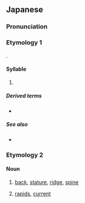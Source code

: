 {{also|ぜ|ㄝ|也}}
{{character info/new}}
==Japanese==
{{stroke order|strokes=3}}

===Pronunciation===
{{ja-pron}}

===Etymology 1===
{{ja-kana-mannyogana-etym}}.

====Syllable====
{{ja-syllable}}

# {{ja-kana-def}}

=====Derived terms=====
* {{ja-r|ぜ}}

=====See also=====
* {{list:Hiragana/ja}}

===Etymology 2===

====Noun====
{{ja-noun}}

# {{ja-def|背}} [[back]], [[stature]], [[ridge]], [[spine]]
# {{ja-def|瀬}} [[rapids]], [[current]]